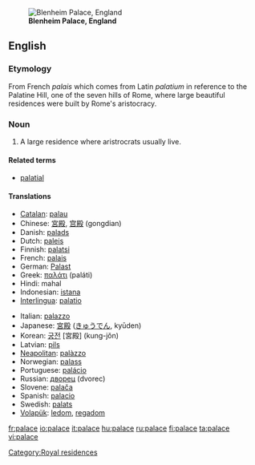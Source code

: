 [[Image:Blenheim Palace panorama.jpg|thumb|right|'''Blenheim Palace, England''']]
==English==

===Etymology===
From French ''palais'' which comes from Latin ''palatium'' in reference to the Palatine Hill, one of the seven hills of Rome, where large beautiful residences were built by Rome's aristocracy. 

===Noun===
{{en-noun}}

# A large residence where aristrocrats usually live.

====Related terms====
*[[palatial]]

====Translations====
{{top}}
*[[Catalan]]: [[palau]] {{m}}
*Chinese: [[宮殿]], [[宫殿]] (gongdian)
*Danish: [[palads]] {{n}}
*Dutch: [[paleis]]
*Finnish: [[palatsi]]
*French: [[palais]] {{m}}
*German: [[Palast]] {{m}}
*Greek: [[παλάτι]] (paláti)
*Hindi: mahal
*Indonesian: [[istana]]
*[[Interlingua]]: [[palatio]]
{{mid}}
*Italian: [[palazzo]] {{m}}
*Japanese: [[宮殿]] ([[きゅうでん]], kyūden)
*Korean: [[궁전]] [宮殿] (kung-jŏn)
*Latvian: [[pils]] {{f}}
*[[Neapolitan]]: [[palàzzo]]
*Norwegian: [[palass]] {{n}}
*Portuguese: [[palácio]] {{m}}
*Russian: [[дворец]] (dvorec) {{m}}
*Slovene: [[palača]] {{f}}
*Spanish: [[palacio]] {{m}}
*Swedish: [[palats]] {{n}}
*[[Volapük]]: [[ledom]], [[regadom]]
{{bottom}}

[[Category:Royal residences]]

[[fr:palace]]
[[io:palace]]
[[it:palace]]
[[hu:palace]]
[[ru:palace]]
[[fi:palace]]
[[ta:palace]]
[[vi:palace]]